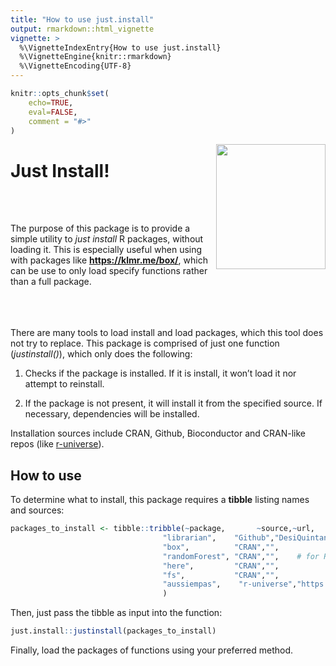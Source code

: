 ```yaml
---
title: "How to use just.install"
output: rmarkdown::html_vignette
vignette: >
  %\VignetteIndexEntry{How to use just.install}
  %\VignetteEngine{knitr::rmarkdown}
  %\VignetteEncoding{UTF-8}
---
```


```r
knitr::opts_chunk$set(
    echo=TRUE,
    eval=FALSE,
    comment = "#>"
)
```

<img src="https://github.com/carlosyanez/just.install/raw/main/img/hexSticker.png" width = "175" height = "200" align="right" border=0 style="border:0; text-decoration:none; outline:none"/>

# Just Install!
<br>
<br>

The purpose of this package is to provide a simple utility to *just install* R packages, without loading it. This is especially useful when using with packages like **[https://klmr.me/box/]({box})**, which can be use to only load specify functions rather than a full package.
<br>
<br>
<br>
<br>

There are many tools to load install and load packages, which this tool does not try to replace. This package is comprised of just one function (*justinstall()*), which only does the following:


1. Checks if the package is installed. If it is install, it won't load it nor attempt to reinstall.

1. If the package is not present, it will install it from the specified source. If necessary, dependencies will be installed.


Installation sources include CRAN, Github, Bioconductor and CRAN-like repos (like [r-universe](https://r-universe.dev/)).

## How to use

To determine what to install, this package requires a **tibble** listing names and sources:

```r
packages_to_install <- tibble::tribble(~package,       ~source,~url,
                                  "librarian",    "Github","DesiQuintans/librarian",    
                                  "box",          "CRAN","",
                                  "randomForest", "CRAN","",    # for RandomForest
                                  "here",         "CRAN","",
                                  "fs",           "CRAN","",
                                  "aussiempas",    "r-universe","https://carlosyanez.r-universe.dev"
                                  )

```


Then, just pass the tibble as input into the function:

```r
just.install::justinstall(packages_to_install)
```


Finally, load the packages of functions using your preferred method.
